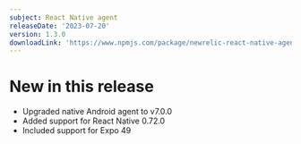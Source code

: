 ```yaml
---
subject: React Native agent
releaseDate: '2023-07-20'
version: 1.3.0
downloadLink: 'https://www.npmjs.com/package/newrelic-react-native-agent/v/1.3.0'
---
```


# New in this release

* Upgraded native Android agent to v7.0.0
* Added support for React Native 0.72.0
* Included support for Expo 49
